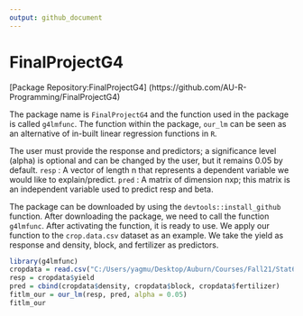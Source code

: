 ```yaml
---
output: github_document
---
```


# FinalProjectG4
[Package Repository:FinalProjectG4] (https://github.com/AU-R-Programming/FinalProjectG4)

The package name is `FinalProjectG4` and the function used in the package is called `g4lmfunc`. The function within the package, `our_lm` can be seen as an alternative of in-built linear regression functions in `R`. 

The user must provide the response and predictors; a significance level (alpha) is optional and can be changed by the user, but it remains 0.05 by default.
`resp` : A vector of length n that represents a dependent variable we would like to explain/predict.
`pred` : A matrix of dimension nxp; this matrix is an independent variable used to predict resp and beta.

The package can be downloaded by using the `devtools::install_github` function. After downloading the package, we need to call the function `g4lmfunc`. After activating the function, it is ready to use. We apply our function to the `crop.data.csv` dataset as an example. We take the yield as response and density, block, and fertilizer as predictors.

```r
library(g4lmfunc)
cropdata = read.csv("C:/Users/yagmu/Desktop/Auburn/Courses/Fall21/Stat6210/Github/FinalProjectG4/crop.data.csv")
resp = cropdata$yield
pred = cbind(cropdata$density, cropdata$block, cropdata$fertilizer)
fitlm_our = our_lm(resp, pred, alpha = 0.05)
fitlm_our
```

